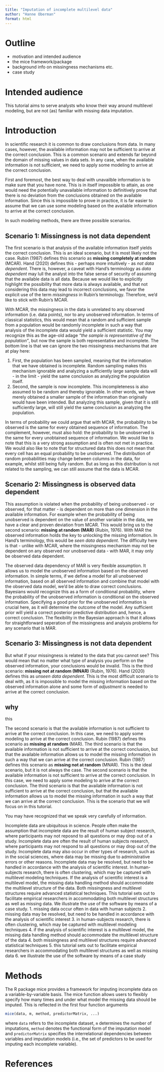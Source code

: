 ```yaml
---
title: "Imputation of incomplete multilevel data"
author: "Hanne Oberman"
format: html
---
```


# Outline

- motivation and intended audience
- the mice framework/package
- background info on missingness mechanisms etc.
- case study

# Intended audience

This tutorial aims to serve analysts who know their way around multilevel modeling, but are not (as) familiar with missing data imputation.

# Introduction
In scientific research it is common to draw conclusions from data. In many cases, however, the available information may not be sufficient to arrive at the correct conclusion. This is a common scenario and extends far beyond the domain of missing values in data sets. In any case, when the available information is not sufficient, we need to apply some modeling to arrive at the correct conclusion. 

First and foremost, the best way to deal with unavailble information is to make sure that you have none. This is in itself impossible to attain, as one would need the potentially unavailable information to definitively prove that there is no deviation from the conclusions obtained on the available information. Since this is impossible to prove in practice, it is far easier to assume that we can use some modeling based on the available information to arrive at the correct conclusion.

In such modeling methods, there are three possible scenarios. 

## Scenario 1: Missingness is not data dependent
The first scenario is that analysis of the available information itself yields the correct conclusion. This is an ideal scenario, but it is most likely not the case. Rubin (1987) defines this scenario as **missing completely at random** (MCAR). Hand (2020) defines this - perhaps more intuitively - as *not data dependent*. There is, however, a caveat with Hand's terminology as *data dependent* may lull the analyst into the false sense of security of assuming that the available data is all data. Because we would like to explicitly highlight the possibility that more data is always available, and that not considering this data may lead to incorrect conclusions, we favor the explicit use of the term *missingness* in Rubin's terminology.  Therefore, we'd like to stick with Rubin's MCAR. 

With MCAR, the missingness in the data is unrelated to any observed information (i.e. data points), nor to any unobserved information. In terms of classical statistics, this would mean that a random and sufficient sample from a population would be randomly incomplete in such a way that analysis of the incomplete data would yield a sufficient statistic. You may recognize this as the age-old adage *"the sample is representative of the population"*, but now the sample is both representative and incomplete. The bottom line is that we can ignore the two missingness mechanisms that are at play here:

1. First, the population has been sampled, meaning that the information that we have obtained is incomplete. Random sampling makes this mechanism ignorable and analyzing a sufficiently large sample data will - in the limit - yield the same conclusion as analyzing the population itself. 
2. Second, the sample is now incomplete. This incompleteness is also assumed to be random and thereby ignorable. In other words, we have merely obtained a smaller sample of the information than originally would have been intended. But analyzing this sample, given that it is still sufficiently large, will still yield the same conclusion as analyzing the population. 

In terms of probability we could argue that with MCAR, the probability to be observed is the same for every obtained sequence of information. The complement, however, must also hold: the probability to be unobserved is the same for every unobtained sequence of information. We would like to note that this is a very strong assumption and is often not met in practice. We would also like to note that for structured data this does not mean that every cell has an equal probability to be unobserved. The distribution of random probabilities may change between columns in the data, for example, whilst still being fully random. But as long as this distribution is not related to the sampling, we can still assume that the data is MCAR.

## Scenario 2: Missingness is observed data dependent
This assumption is violated when the probability of being unobserved - or observed, for that matter - is dependent on more than one dimension in the available information. For example when the probability of being unobserved is dependent on the value of another variable in the data, we have a clear and proven deviation from MCAR. This would bring us to the second scenario: **missing at random (MAR)** (Rubin, 1976). With MAR the observed information holds the key to unlocking the missing information. In Hand's terminology, this would be *seen data dependent*. The difficulty here is that - unlike with MCAR, where the missingness mechanism may not be dependent on any observed nor unobserved data - with MAR, it may only be observed data dependent. 

The observed data dependency of MAR is very flexible assumption. It allows us to model the unobserved information based on the observed information. In simple terms, if we define a model for all unobserved information, based on all observed information and combine that model with the observed data model, we'd be able to draw correct conclusions. Bayesians would recognize this as a form of conditional probability, where the probability of the unobserved information is conditional on the observed information. Specifying a good prior for the unobserved information is crucial here, as it will determine the outcome of the model. Any sufficient prior will yield a correct posterior predictive distribution and, hence, a correct conclusion. The flexibility in the Bayesian approach is that it allows for straightforward seperation of the missingness and analysis problems for any scenario that is MAR.

## Scenario 3: Missingness is not data dependent
But what if your missingness is related to the data that you cannot see? This would mean that no matter what type of analysis you perform on the observed information, your conclusions would be invalid. This is the third scenario: **missing not at random (MNAR)** (Rubin, 1976). Hand (2020) defines this as *unseen data dependent*. This is the most difficult scenario to deal with, as it is impossible to model the missing information based on the observed information alone and some form of *adjustment* is needed to arrive at the correct conclusion.

::: {callout-info}
# why
this

:::



The second scenario is that the available information is not sufficient to arrive at the correct conclusion. In this case, we need to apply some modeling to arrive at the correct conclusion. Rubin (1987) defines this scenario as **missing at random** (MAR). The third scenario is that the available information is not sufficient to arrive at the correct conclusion, but that the available information allows us to model the missing information in such a way that we can arrive at the correct conclusion. Rubin (1987) defines this scenario as **missing not at random** (MNAR).
This is the ideal scenario, but it is not always the case. The second scenario is that the available information is not sufficient to arrive at the correct conclusion. In this case, we need to apply some modeling to arrive at the correct conclusion. The third scenario is that the available information is not sufficient to arrive at the correct conclusion, but that the available information allows us to model the missing information in such a way that we can arrive at the correct conclusion. This is the scenario that we will focus on in this tutorial.

You may have recognized that we speak very carefully of information. 

Incomplete data are ubiquitous in science. People often make the assumption that incomplete data are the result of human subject research, where participants may not reposnd to all questions or may drop out of a study.  Incomplete data are often the result of human subjects research, where participants may not respond to all questions or may drop out of the study. Incomplete data may also occur in other types of research, such as in the social sciences, where data may be missing due to administrative errors or other reasons. Incomplete data may be resolved, but need to be handled in accordance with the analysis of scientific interest. In human-subjects research, there is often clustering, which may be captured with multilevel modeling techniques. If the analysis of scientific interest is a multilevel model, the missing data handling method should accommodate the multilevel structure of the data. Both missingness and multilevel structures require advanced statistical techniques. This tutorial sets out to facilitate empirical researchers in accommodating both multilevel structures as well as missing data. We illustrate the use of the software by means of a case study.
1. missing data occur often in data with human subjects
2. missing data may be resolved, but need to be handled in accordance with the analysis of scientific interest
3. in human-subjects research, there is often clustering, which may be captured with multilevel modeling techniques
4. if the analysis of scientific interest is a multilevel model, the missing data handling method should accommodate the multilevel structure of the data
4. both missingness and multilevel structures require advanced statistical techniques
5. this tutorial sets out to facilitate empirical researchers in accommodating both multilevel structures as well as missing data
6. we illustrate the use of the software by means of a case study

# Methods

The [R]{.proglang} package [mice]{.pkg} provides a framework for imputing incomplete data on a variable-by-variable basis. The [mice]{.fct} function allows users to flexibly specify how many times and under what model the missing data should be imputed. This is reflected in the first four function arguments

```r
mice(data, m, method, predictorMatrix, ...)
```

where `data` refers to the incomplete dataset, `m` determines the number of imputations, `method` denotes the functional form of the imputation model and `predictorMatrix` specifies the interrelational dependencies between variables and imputation models (i.e., the set of predictors to be used for imputing each incomplete variable).


# References

<!-- FIMD, section 7.10 -->

<!-- > Recipe for a level-1 target:  -->
<!-- 1.	Define the most general analytic model to be applied to imputed data;  -->
<!-- 2.	Select a 2l method that imputes close to the data;  -->
<!-- 3.	Include all level-1 variables;  -->
<!-- 4.	Include the disaggregated cluster means of all level-1 variables;  -->
<!-- 5.	Include all level-1 interactions implied by the analytic model;  -->
<!-- 6.	Include all level-2 predictors;  -->
<!-- 7.	Include all level-2 interactions implied by the analytic model;  -->
<!-- 8.	Include all cross-level interactions implied by the analytic model;  -->
<!-- 9.	Include predictors related to the missingness and the target;  -->
<!-- 10.	Exclude any terms involving the target -->

<!-- > Recipe for a level-2 target:  -->
<!-- 1.	Define the most general analytic model to be applied to imputed -->
<!-- data;  -->
<!-- 2.	Select a 2lonly method that imputes close to the data;  -->
<!-- 3.	Include the cluster means of all level-1 variables;  -->
<!-- 4.	Include the cluster means of all level-1 interactions;  -->
<!-- 5.	Include all level-2 predictors;  -->
<!-- 6.	Include all interactions of level-2 variables;  -->
<!-- 7.	Include predictors related to the missingness and the target;  -->
<!-- 8.	Exclude any terms involving the target -->
